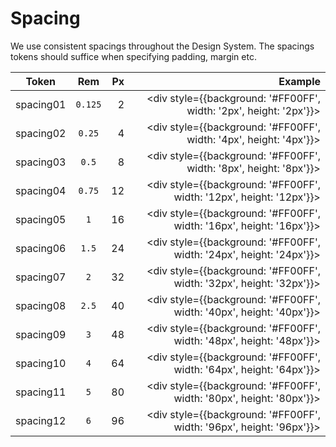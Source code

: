 <Meta title="Guidelines/Spacing" />

# Spacing

We use consistent spacings throughout the Design System. 
The spacings tokens should suffice when specifying padding, margin etc.

| Token         | Rem           | Px   | Example |
| ------------- |:-------------:| ----:| -------:|
| spacing01     | `0.125`       | 2    | <div style={{background: '#FF00FF', width: '2px', height: '2px'}}></div> |
| spacing02     | `0.25`        | 4    | <div style={{background: '#FF00FF', width: '4px', height: '4px'}}></div> |
| spacing03     | `0.5`         | 8    | <div style={{background: '#FF00FF', width: '8px', height: '8px'}}></div> |
| spacing04     | `0.75`        | 12   | <div style={{background: '#FF00FF', width: '12px', height: '12px'}}></div> |
| spacing05     | `1`           | 16   | <div style={{background: '#FF00FF', width: '16px', height: '16px'}}></div> |
| spacing06     | `1.5`         | 24   | <div style={{background: '#FF00FF', width: '24px', height: '24px'}}></div> |
| spacing07     | `2`           | 32   | <div style={{background: '#FF00FF', width: '32px', height: '32px'}}></div> |
| spacing08     | `2.5`         | 40   | <div style={{background: '#FF00FF', width: '40px', height: '40px'}}></div> |
| spacing09     | `3`           | 48   | <div style={{background: '#FF00FF', width: '48px', height: '48px'}}></div> |
| spacing10     | `4`           | 64   | <div style={{background: '#FF00FF', width: '64px', height: '64px'}}></div> |
| spacing11     | `5`           | 80   | <div style={{background: '#FF00FF', width: '80px', height: '80px'}}></div> |
| spacing12     | `6`           | 96   | <div style={{background: '#FF00FF', width: '96px', height: '96px'}}></div> |
